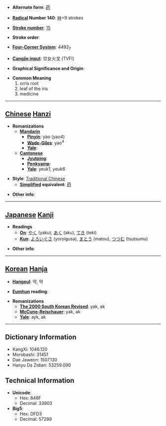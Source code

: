 * '''Alternate form''': [[药]]

* '''[[Wiktionary:Chinese radical index| Radical]] Number 140''': [[Wiktionary:Chinese radical index 艸|艸]]+9 strokes

* '''[[Wiktionary:Chinese total strokes index|Stroke number]]''': [[Wiktionary:Chinese total strokes index 15|15]]

* '''Stroke order''': 

* '''[[Wiktionary:Chinese four corner index|Four-Corner System]]''': 4492<sub>7</sub>

* '''[[Wiktionary:Chinese Cangjie index|Cangjie input]]''': 廿女火戈 (TVFI)

* '''Graphical Significance and Origin''': 

* '''Common Meaning'''
*#orris root
*# leaf of the iris
*# medicine


----

== [[Chinese]] [[Hanzi]] ==

* '''Romanizations'''
** '''[[Mandarin]]'''
*** '''[[Pinyin]]''': yào (yao4)
*** '''[[Wade-Giles]]''': yao<sup>4</sup>
*** '''[[Yale]]''': 
** '''[[Cantonese]]'''
*** '''[[Jyutping]]''':
*** '''[[Penkyamp]]''': 
*** '''[[Yale]]''': yeuk1, yeuk6

* '''Style''': [[Traditional Chinese]] 
** '''[[Simplified Chinese|Simplified]] equivalent''': [[药]]

* '''Other info''': 

----

== [[Japanese]] [[Kanji]] ==

* '''Readings'''
** '''[[On]]''': [[やく]] (yaku), [[あく]] (aku), [[てき]] (teki)
** '''[[Kun]]''': [[よろいぐさ]] (yoroigusa), [[まとう]] (matou), [[つつむ]] (tsutsumu)

* '''Other info''':  

----

== [[Korean]] [[Hanja]] ==

* '''[[Hangeul]]''': 약, 악

* '''[[Eumhun]] reading''': 

* '''Romanizations'''
** '''[[The 2000 South Korean Revised Romanization|The 2000 South Korean Revised]]''': yak, ak
** '''[[McCune-Reischauer]]''': yak, ak
** '''[[Yale]]''': ayk, ak

----

== Dictionary Information ==

* KangXi: 1046.120
* Morobashi: 31451
* Dae Jaweon: 1507.130
* Hanyu Da Zidian: 53259.090

== Technical Information ==

* '''Unicode''':
** Hex: 846F
** Decimal: 33903
* '''Big5''':
** Hex: DFD3
** Decimal: 57299